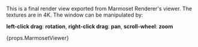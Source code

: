 
This is a final render view exported from Marmoset Renderer's viewer. The textures are in 4K. The window can be manipulated by:

**left-click drag**: **rotation**,
**right-click drag**: **pan**,
**scroll-wheel**: **zoom**

<div>{props.MarmosetViewer}</div>